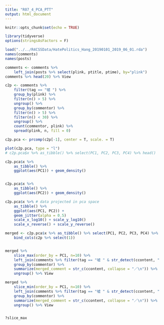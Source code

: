 ```yaml
---
title: "R07_4_PCA_PTT"
output: html_document
---
```


```r
knitr::opts_chunk$set(echo = TRUE)
```

```r
library(tidyverse)
options(stringsAsFactors = F)
```



```r
load("../../R4CSSData/HatePolitics_Hang_20190101_2019_06_01.rda")
names(comments)
names(posts)
```


```r

comments <- comments %>% 
    left_join(posts %>% select(plink, ptitle, ptime), by="plink")
comments %>% head(20) %>% View
```

```r
c2p <- comments %>%
    filter(tag == "噓 ") %>%
    group_by(plink) %>%
    filter(n() > 5) %>%
    ungroup() %>%
    group_by(commentor) %>%
    filter(n() > 5) %>%
    filter(n() < 30) %>%
    ungroup() %>%
    count(commentor, plink) %>%
    spread(plink, n, fill = 0)
```

```r
c2p.pca <- prcomp(c2p[-1], center = T, scale. = T)
```

```r
plot(c2p.pca, type = "l")
# c2p.pca$x %>% as_tibble() %>% select(PC1, PC2, PC3, PC4) %>% head()
```
```r
c2p.pca$x %>%
	as_tibble() %>%
	ggplot(aes(PC1)) + geom_density()


c2p.pca$x %>%
	as_tibble() %>%
	ggplot(aes(PC2)) + geom_density()

c2p.pca$x %>% # data projected in pca space
	as_tibble() %>%
	ggplot(aes(PC1, PC2)) + 
    geom_jitter(alpha = 0.5)
    scale_x_log10() + scale_y_log10()
    scale_x_reverse() + scale_y_reverse()

```

```r
merged <- c2p.pca$x %>% as_tibble() %>% select(PC1, PC2, PC3, PC4) %>% 
    bind_cols(c2p %>% select(1)) 


merged %>%
    slice_max(order_by = PC1, n=10) %>%
    left_join(comments %>% filter(tag == "噓 " & str_detect(ccontent, "韓")), by = "commentor") %>%
    group_by(commentor) %>%
    summarize(merged_comment = str_c(ccontent, collapse = "／\n")) %>%
    ungroup() %>% View

merged %>%
    slice_min(order_by = PC1, n=10) %>%
    left_join(comments %>% filter(tag == "噓 " & str_detect(ccontent, "韓")), by = "commentor") %>% 
    group_by(commentor) %>%
    summarize(merged_comment = str_c(ccontent, collapse = "／\n")) %>%
    ungroup() %>% View


?slice_max
```

